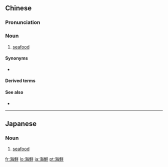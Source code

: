 {{also|海鲜}}
==Chinese==
{{zh-forms|s=海鲜}}

===Pronunciation===
{{zh-pron
|m=hǎixiān
|c=hoi2 sin1
|mn=hái-sian
|cat=n
}}

===Noun===
{{zh-noun}}

# [[seafood]]

====Synonyms====
* {{zh-l|魚鮮}}

====Derived terms====
{{zh-der|海鮮醬|海鮮沙司}}

====See also====
* {{zh-l|河鮮}}

----

==Japanese==
{{ja-kanjitab|かい|せん|yomi=on}}

===Noun===
{{ja-noun|かいせん}}

# [[seafood]]

[[fr:海鮮]]
[[lo:海鮮]]
[[ja:海鮮]]
[[pt:海鮮]]